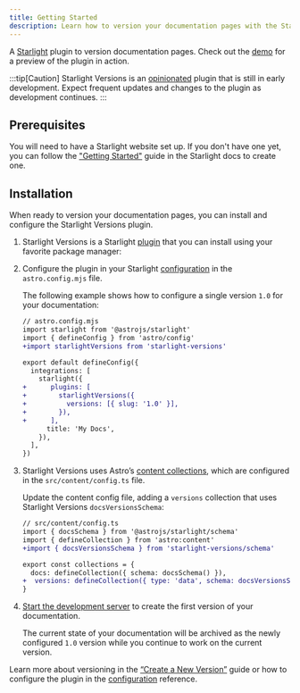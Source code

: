 ```yaml
---
title: Getting Started
description: Learn how to version your documentation pages with the Starlight Versions plugin.
---
```


A [Starlight](https://starlight.astro.build) plugin to version documentation pages.
Check out the [demo](https://starlight-versions-example.vercel.app) for a preview of the plugin in action.

:::tip[Caution]
Starlight Versions is an [opinionated](/guides/about-versioning/#versioning-strategies) plugin that is still in early development.
Expect frequent updates and changes to the plugin as development continues.
:::

## Prerequisites

You will need to have a Starlight website set up.
If you don't have one yet, you can follow the ["Getting Started"](https://starlight.astro.build/getting-started) guide in the Starlight docs to create one.

## Installation

When ready to version your documentation pages, you can install and configure the Starlight Versions plugin.


<Steps>

1. Starlight Versions is a Starlight [plugin](https://starlight.astro.build/reference/plugins/) that you can install using your favorite package manager:

   <PackageManagers pkg="starlight-versions" />

2. Configure the plugin in your Starlight [configuration](https://starlight.astro.build/reference/configuration/#plugins) in the `astro.config.mjs` file.

   The following example shows how to configure a single version `1.0` for your documentation:

   ```diff lang="js"
   // astro.config.mjs
   import starlight from '@astrojs/starlight'
   import { defineConfig } from 'astro/config'
   +import starlightVersions from 'starlight-versions'

   export default defineConfig({
     integrations: [
       starlight({
   +      plugins: [
   +        starlightVersions({
   +          versions: [{ slug: '1.0' }],
   +        }),
   +      ],
         title: 'My Docs',
       }),
     ],
   })
   ```

3. Starlight Versions uses Astro’s [content collections](https://docs.astro.build/en/guides/content-collections/), which are configured in the `src/content/config.ts` file.

   Update the content config file, adding a `versions` collection that uses Starlight Versions `docsVersionsSchema`:

   ```diff lang="js"
   // src/content/config.ts
   import { docsSchema } from '@astrojs/starlight/schema'
   import { defineCollection } from 'astro:content'
   +import { docsVersionsSchema } from 'starlight-versions/schema'

   export const collections = {
     docs: defineCollection({ schema: docsSchema() }),
   +  versions: defineCollection({ type: 'data', schema: docsVersionsSchema() }),
   }
   ```

4. [Start the development server](https://starlight.astro.build/getting-started/#start-the-development-server) to create the first version of your documentation.

   The current state of your documentation will be archived as the newly configured `1.0` version while you continue to work on the current version.

</Steps>

Learn more about versioning in the [“Create a New Version”](/guides/create-new-version/) guide or how to configure the plugin in the [configuration](/configuration/) reference.
